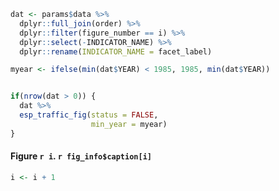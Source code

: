 
```r
dat <- params$data %>%
  dplyr::full_join(order) %>%
  dplyr::filter(figure_number == i) %>%
  dplyr::select(-INDICATOR_NAME) %>%
  dplyr::rename(INDICATOR_NAME = facet_label)

myear <- ifelse(min(dat$YEAR) < 1985, 1985, min(dat$YEAR))


if(nrow(dat > 0)) {
  dat %>%
  esp_traffic_fig(status = FALSE,
                  min_year = myear) 
}
```


#### Figure `r i`. `r fig_info$caption[i]` {-}

```r
i <- i + 1
```
